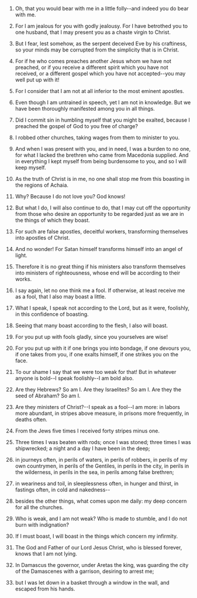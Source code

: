 
1. Oh, that you would bear with me in a little folly--and indeed you do bear with me.

2. For I am jealous for you with godly jealousy. For I have betrothed you to one husband, that I may present you as a chaste virgin to Christ.

3. But I fear, lest somehow, as the serpent deceived Eve by his craftiness, so your minds may be corrupted from the simplicity that is in Christ.

4. For if he who comes preaches another Jesus whom we have not preached, or if you receive a different spirit which you have not received, or a different gospel which you have not accepted--you may well put up with it!

5. For I consider that I am not at all inferior to the most eminent apostles.

6. Even though I am untrained in speech, yet I am not in knowledge. But we have been thoroughly manifested among you in all things.

7. Did I commit sin in humbling myself that you might be exalted, because I preached the gospel of God to you free of charge?

8. I robbed other churches, taking wages from them to minister to you.

9. And when I was present with you, and in need, I was a burden to no one, for what I lacked the brethren who came from Macedonia supplied. And in everything I kept myself from being burdensome to you, and so I will keep myself.

10. As the truth of Christ is in me, no one shall stop me from this boasting in the regions of Achaia.

11. Why? Because I do not love you? God knows!

12. But what I do, I will also continue to do, that I may cut off the opportunity from those who desire an opportunity to be regarded just as we are in the things of which they boast.

13. For such are false apostles, deceitful workers, transforming themselves into apostles of Christ.

14. And no wonder! For Satan himself transforms himself into an angel of light.

15. Therefore it is no great thing if his ministers also transform themselves into ministers of righteousness, whose end will be according to their works.

16. I say again, let no one think me a fool. If otherwise, at least receive me as a fool, that I also may boast a little.

17. What I speak, I speak not according to the Lord, but as it were, foolishly, in this confidence of boasting.

18. Seeing that many boast according to the flesh, I also will boast.

19. For you put up with fools gladly, since you yourselves are wise!

20. For you put up with it if one brings you into bondage, if one devours you, if one takes from you, if one exalts himself, if one strikes you on the face.

21. To our shame I say that we were too weak for that! But in whatever anyone is bold--I speak foolishly--I am bold also.

22. Are they Hebrews? So am I. Are they Israelites? So am I. Are they the seed of Abraham? So am I.

23. Are they ministers of Christ?--I speak as a fool--I am more: in labors more abundant, in stripes above measure, in prisons more frequently, in deaths often.

24. From the Jews five times I received forty stripes minus one.

25. Three times I was beaten with rods; once I was stoned; three times I was shipwrecked; a night and a day I have been in the deep;

26. in journeys often, in perils of waters, in perils of robbers, in perils of my own countrymen, in perils of the Gentiles, in perils in the city, in perils in the wilderness, in perils in the sea, in perils among false brethren;

27. in weariness and toil, in sleeplessness often, in hunger and thirst, in fastings often, in cold and nakedness--

28. besides the other things, what comes upon me daily: my deep concern for all the churches.

29. Who is weak, and I am not weak? Who is made to stumble, and I do not burn with indignation?

30. If I must boast, I will boast in the things which concern my infirmity.

31. The God and Father of our Lord Jesus Christ, who is blessed forever, knows that I am not lying.

32. In Damascus the governor, under Aretas the king, was guarding the city of the Damascenes with a garrison, desiring to arrest me;

33. but I was let down in a basket through a window in the wall, and escaped from his hands.


